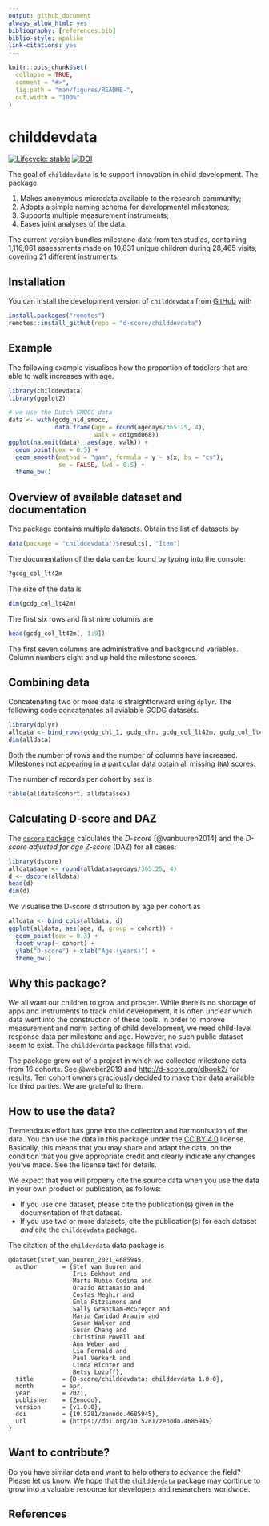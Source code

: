 ```yaml
---
output: github_document
always_allow_html: yes
bibliography: [references.bib]
biblio-style: apalike
link-citations: yes
---
```


<!-- README.md is generated from README.Rmd. Please edit that file -->

```r
knitr::opts_chunk$set(
  collapse = TRUE,
  comment = "#>",
  fig.path = "man/figures/README-",
  out.width = "100%"
)
```

# childdevdata

<!-- badges: start -->
[![Lifecycle: stable](https://img.shields.io/badge/lifecycle-stable-brightgreen.svg)](https://lifecycle.r-lib.org/articles/stages.html#stable)
[![DOI](https://zenodo.org/badge/353137452.svg)](https://zenodo.org/badge/latestdoi/353137452)
<!-- badges: end -->

The goal of `childdevdata` is to support innovation in child development. The package 

1. Makes anonymous microdata available to the research community;
2. Adopts a simple naming schema for developmental milestones;
3. Supports multiple measurement instruments;
4. Eases joint analyses of the data.

The current version bundles milestone data from ten studies, containing 1,116,061 assessments 
made on 10,831 unique children during 28,465 visits, covering 21 different instruments.

## Installation

<!-- You can install the released version of childdevdata from [CRAN](https://CRAN.R-project.org) with: -->

You can install the development version of `childdevdata` from [GitHub](https://github.com) with

``` r
install.packages("remotes")
remotes::install_github(repo = "d-score/childdevdata")
```

## Example

The following example visualises how the proportion of toddlers that are able to walk increases with age.

```r
library(childdevdata)
library(ggplot2)

# we use the Dutch SMOCC data
data <- with(gcdg_nld_smocc, 
             data.frame(age = round(agedays/365.25, 4),
                        walk = ddigmd068))
ggplot(na.omit(data), aes(age, walk)) +
  geom_point(cex = 0.5) +
  geom_smooth(method = "gam", formula = y ~ s(x, bs = "cs"), 
              se = FALSE, lwd = 0.5) +
  theme_bw()
```

## Overview of available dataset and documentation

The package contains multiple datasets. Obtain the list of datasets by

```r
data(package = "childdevdata")$results[, "Item"]
```

The documentation of the data can be found by typing into the console:

```r
?gcdg_col_lt42m
```

The size of the data is 

```r
dim(gcdg_col_lt42m)
```

The first six rows and first nine columns are

```r
head(gcdg_col_lt42m[, 1:9])
```

The first seven columns are administrative and background variables. Column numbers eight and up hold the milestone scores. 


## Combining data

Concatenating two or more data is straightforward using `dplyr`. The following code concatenates all avialable GCDG datasets.

```r
library(dplyr)
alldata <- bind_rows(gcdg_chl_1, gcdg_chn, gcdg_col_lt42m, gcdg_col_lt45m, gcdg_ecu, gcdg_jam_lbw, gcdg_jam_stunted, gcdg_mdg, gcdg_nld_smocc, gcdg_zaf)
dim(alldata)
```

Both the number of rows and the number of columns have increased. Milestones not appearing in a particular data obtain all missing (`NA`) scores.

The number of records per cohort by sex is

```r
table(alldata$cohort, alldata$sex)
```

## Calculating D-score and DAZ

The [`dscore` package](https://d-score.org/dscore/) calculates the *D-score* [@vanbuuren2014] and the *D-score adjusted for age Z-score* (DAZ) for all cases:

```r
library(dscore)
alldata$age <- round(alldata$agedays/365.25, 4)
d <- dscore(alldata)
head(d)
dim(d)
```

We visualise the D-score distribution by age per cohort as

```r
alldata <- bind_cols(alldata, d)
ggplot(alldata, aes(age, d, group = cohort)) +
  geom_point(cex = 0.3) +
  facet_wrap(~ cohort) +
  ylab("D-score") + xlab("Age (years)") +
  theme_bw()
```

## Why this package?

We all want our children to grow and prosper. While there is no shortage of apps and instruments to track child development, it is often unclear which data went into the construction of these tools. In order to improve measurement and norm setting of child development, we need child-level response data per milestone and age. However, no such public dataset seem to exist. The `childdevdata` package fills that void.

The package grew out of a project in which we collected milestone data from 16 cohorts. See @weber2019 and <http://d-score.org/dbook2/> for results. Ten cohort owners graciously decided to make their data available for third parties. We are grateful to them.

## How to use the data?

Tremendous effort has gone into the collection and harmonisation of the data. You can use the data in this package under the [CC BY 4.0](https://creativecommons.org/licenses/by/4.0/) license. Basically, this means that you may share and adapt the data, on the condition that you give appropriate credit and clearly indicate any changes you've made. See the license text for details.

We expect that you will properly cite the source data when you use the data in your own product or publication, as follows:

- If you use one dataset, please cite the publication(s) given in the documentation of that dataset. 
- If you use two or more datasets, cite the publication(s) for each dataset *and* cite the `childdevdata` package.

The citation of the `childevdata` data package is

```
@dataset{stef_van_buuren_2021_4685945,
  author       = {Stef van Buuren and
                  Iris Eekhout and
                  Marta Rubio Codina and
                  Orazio Attanasio and
                  Costas Meghir and
                  Emla Fitzsimons and
                  Sally Grantham-McGregor and
                  Maria Caridad Araujo and
                  Susan Walker and
                  Susan Chang and
                  Christine Powell and
                  Ann Weber and
                  Lia Fernald and
                  Paul Verkerk and
                  Linda Richter and
                  Betsy Lozoff},
  title        = {D-score/childdevdata: childdevdata 1.0.0},
  month        = apr,
  year         = 2021,
  publisher    = {Zenodo},
  version      = {v1.0.0},
  doi          = {10.5281/zenodo.4685945},
  url          = {https://doi.org/10.5281/zenodo.4685945}
}
```

## Want to contribute?

Do you have similar data and want to help others to advance the field? Please let us know. We hope that the `childdevdata` package may continue to grow into a valuable resource for developers and researchers worldwide.

## References

